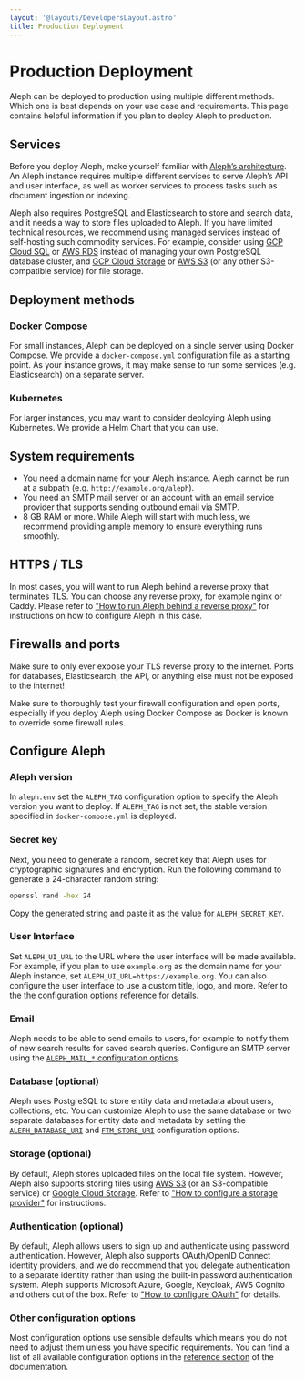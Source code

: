 ```yaml
---
layout: '@layouts/DevelopersLayout.astro'
title: Production Deployment
---
```


# Production Deployment

<p class="lead">Aleph can be deployed to production using multiple different methods. Which one is best depends on your use case and requirements. This page contains helpful information if you plan to deploy Aleph to production.</p>

## Services

Before you deploy Aleph, make yourself familiar with [Aleph’s architecture](/developers/explanation/architecture). An Aleph instance requires multiple different services to serve Aleph’s API and user interface, as well as worker services to process tasks such as document ingestion or indexing.

Aleph also requires PostgreSQL and Elasticsearch to store and search data, and it needs a way to store files uploaded to Aleph. If you have limited technical resources, we recommend using managed services instead of self-hosting such commodity services. For example, consider using [GCP Cloud SQL](https://cloud.google.com/sql/) or [AWS RDS](https://aws.amazon.com/rds/) instead of managing your own PostgreSQL database cluster, and [GCP Cloud Storage](https://cloud.google.com/storage/) or [AWS S3](https://aws.amazon.com/de/s3/) (or any other S3-compatible service) for file storage.

## Deployment methods

### Docker Compose

For small instances, Aleph can be deployed on a single server using Docker Compose. We provide a `docker-compose.yml` configuration file as a starting point. As your instance grows, it may make sense to run some services (e.g. Elasticsearch) on a separate server.

### Kubernetes

For larger instances, you may want to consider deploying Aleph using Kubernetes. We provide a Helm Chart that you can use.

## System requirements

* You need a domain name for your Aleph instance. Aleph cannot be run at a subpath (e.g. `http://example.org/aleph`).
* You need an SMTP mail server or an account with an email service provider that supports sending outbound email via SMTP.
* 8 GB RAM or more. While Aleph will start with much less, we recommend providing ample memory to ensure everything runs smoothly.

## HTTPS / TLS

In most cases, you will want to run Aleph behind a reverse proxy that terminates TLS. You can choose any reverse proxy, for example nginx or Caddy. Please refer to ["How to run Aleph behind a reverse proxy"](/developers/how-to/operations/reverse-proxy) for instructions on how to configure Aleph in this case.

## Firewalls and ports

Make sure to only ever expose your TLS reverse proxy to the internet. Ports for databases, Elasticsearch, the API, or anything else must not be exposed to the internet!

<Callout theme="danger">
  Make sure to thoroughly test your firewall configuration and open ports, especially if you deploy Aleph using Docker Compose as Docker is known to override some firewall rules.
</Callout>

## Configure Aleph

### Aleph version

In `aleph.env` set the `ALEPH_TAG` configuration option to specify the Aleph version you want to deploy. If `ALEPH_TAG` is not set, the stable version specified in `docker-compose.yml` is deployed.

### Secret key

Next, you need to generate a random, secret key that Aleph uses for cryptographic signatures and encryption. Run the following command to generate a 24-character random string:

```sh
openssl rand -hex 24
```

Copy the generated string and paste it as the value for `ALEPH_SECRET_KEY`.

### User Interface

Set `ALEPH_UI_URL` to the URL where the user interface will be made available. For example, if you plan to use `example.org` as the domain name for your Aleph instance, set `ALEPH_UI_URL=https://example.org`. You can also configure the user interface to use a custom title, logo, and more. Refer to the the [configuration options reference](/developers/reference/configuration-options#user-interface) for details.

### Email

Aleph needs to be able to send emails to users, for example to notify them of new search results for saved search queries. Configure an SMTP server using the [`ALEPH_MAIL_*` configuration options](/developers/reference/configuration-options#email).

### Database (optional)

Aleph uses PostgreSQL to store entity data and metadata about users, collections, etc. You can customize Aleph to use the same database or two separate databases for entity data and metadata by setting the [`ALEPH_DATABASE_URI`](/developers/reference/configuration-options#databases-and-services) and [`FTM_STORE_URI`](/developers/reference/configuration-options#databases-and-services) configuration options.

### Storage (optional)

By default, Aleph stores uploaded files on the local file system. However, Aleph also supports storing files using [AWS S3](https://aws.amazon.com/s3/) (or an S3-compatible service) or [Google Cloud Storage](https://cloud.google.com/storage/). Refer to ["How to configure a storage provider"](/developers/how-to/operations/blob-storage) for instructions.

### Authentication (optional)

By default, Aleph allows users to sign up and authenticate using password authentication. However, Aleph also supports OAuth/OpenID Connect identity providers, and we do recommend that you delegate authentication to a separate identity rather than using the built-in password authentication system. Aleph supports Microsoft Azure, Google, Keycloak, AWS Cognito and others out of the box. Refer to ["How to configure OAuth"](/developers/how-to/operations/oauth) for details.

### Other configuration options

Most configuration options use sensible defaults which means you do not need to adjust them unless you have specific requirements. You can find a list of all available configuration options in the [reference section](/developers/reference/configuration-options) of the documentation.
